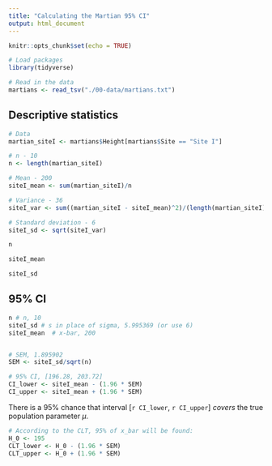 ```yaml
---
title: "Calculating the Martian 95% CI"
output: html_document
---
```


```r
knitr::opts_chunk$set(echo = TRUE)

# Load packages
library(tidyverse)

# Read in the data
martians <- read_tsv("./00-data/martians.txt")
```

## Descriptive statistics

```r
# Data
martian_siteI <- martians$Height[martians$Site == "Site I"]

# n - 10
n <- length(martian_siteI)

# Mean - 200
siteI_mean <- sum(martian_siteI)/n

# Variance - 36
siteI_var <- sum((martian_siteI - siteI_mean)^2)/(length(martian_siteI) - 1)

# Standard deviation - 6
siteI_sd <- sqrt(siteI_var)

```

```r
n
```


```r
siteI_mean
```

```r
siteI_sd
```

## 95% CI

```r
n # n, 10
siteI_sd # s in place of sigma, 5.995369 (or use 6)
siteI_mean  # x-bar, 200


# SEM, 1.895902
SEM <- siteI_sd/sqrt(n)

# 95% CI, [196.28, 203.72]
CI_lower <- siteI_mean - (1.96 * SEM)
CI_upper <- siteI_mean + (1.96 * SEM)

```

There is a 95% chance that interval [`r CI_lower`, `r CI_upper`] _covers_ the true population parameter $\mu$.


```r
# According to the CLT, 95% of x_bar will be found:
H_0 <- 195
CLT_lower <- H_0 - (1.96 * SEM)
CLT_upper <- H_0 + (1.96 * SEM)
```


